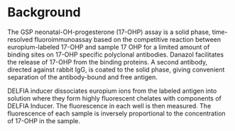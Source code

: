 # Background

The GSP neonatal-OH-progesterone (17-OHP) assay is a solid phase,
time-resolved fluoroimmunoassay based on the competitive reaction
between europium-labeled 17-OHP and sample 17 OHP for a limited amount
of binding sites on 17-OHP specific polyclonal antibodies. Danazol
facilitates the release of 17-OHP from the binding proteins. A second
antibody, directed against rabbit IgG, is coated to the solid phase,
giving convenient separation of the antibody-bound and free antigen.

DELFIA inducer dissociates europium ions from the labeled antigen into
solution where they form highly fluorescent chelates with components
of DELFIA Inducer. The fluorescence in each well is then measured. The
fluorescence of each sample is inversely proportional to the
concentration of 17-OHP in the sample.


